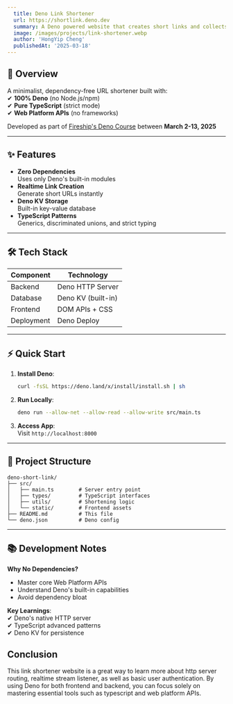```yaml
---
  title: Deno Link Shortener
  url: https://shortlink.deno.dev
  summary: A Deno powered website that creates short links and collects analytics.
  image: /images/projects/link-shortener.webp
  author: 'HongYip Cheng'
  publishedAt: '2025-03-18'
---
```


## 📌 Overview  

A minimalist, dependency-free URL shortener built with:  
✔ **100% Deno** (no Node.js/npm)  
✔ **Pure TypeScript** (strict mode)  
✔ **Web Platform APIs** (no frameworks)  

Developed as part of [Fireship's Deno Course](https://fireship.io/courses/deno/) between **March 2-13, 2025**  

---

## ✨ Features  

- **Zero Dependencies**  
  Uses only Deno's built-in modules  
- **Realtime Link Creation**  
  Generate short URLs instantly  
- **Deno KV Storage**  
  Built-in key-value database  
- **TypeScript Patterns**  
  Generics, discriminated unions, and strict typing  

---

## 🛠️ Tech Stack  

| Component      | Technology              |
|----------------|-------------------------|
| Backend        | Deno HTTP Server        |
| Database       | Deno KV (built-in)      |
| Frontend       | DOM APIs + CSS          |
| Deployment     | Deno Deploy             |

---

## ⚡ Quick Start  

1. **Install Deno**:  
   ```sh
   curl -fsSL https://deno.land/x/install/install.sh | sh
   ```

2. **Run Locally**:  
   ```sh
   deno run --allow-net --allow-read --allow-write src/main.ts
   ```

3. **Access App**:  
   Visit `http://localhost:8000`  

---

## 📂 Project Structure  

```
deno-short-link/
├── src/
│   ├── main.ts        # Server entry point
│   ├── types/         # TypeScript interfaces
│   ├── utils/         # Shortening logic
│   └── static/        # Frontend assets
├── README.md          # This file
└── deno.json          # Deno config
```

---

## 📚 Development Notes  

**Why No Dependencies?**  
- Master core Web Platform APIs  
- Understand Deno's built-in capabilities  
- Avoid dependency bloat  

**Key Learnings**:  
✔ Deno's native HTTP server  
✔ TypeScript advanced patterns  
✔ Deno KV for persistence  

## Conclusion

This link shortener website is a great way to learn more about http server 
routing, realtime stream listener, as well as basic user authentication.
By using Deno for both frontend and backend, you can focus solely on 
mastering essential tools such as typescript and web platform APIs.